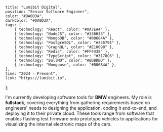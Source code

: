     title: "Lumibit Digital",
    position: "Senior Software Engineer",
    color: "#DA0D3A",
    darkColor: "#DA0D3A",
    tags: [
        { technology: "React", color: "#0A7EA4" },
        { technology: "NodeJS", color: "#336633" },
        { technology: "MongoDB", color: "#00684A" },
        { technology: "PostgreSQL", color: "#336791" },
        { technology: "GraphQL", color: "#E10098" },
        { technology: "Redis", color: "#FF4438" },
        { technology: "TypeScript", color: "#3178C6" },
        { technology: "BullMQ", color: "#BDBDBD" },
        { technology: "Mongoose", color: "#00684A" },
    ],
    time: "2024 - Present",
    link: "https://lumibit.io",
};

I'm currently developing software tools for <b>BMW</b> engineers. My role is <b>fullstack</b>, covering everything from gathering requirements based on engineers' needs to designing the application, coding it end-to-end, and deploying it to their private cloud. These tools range from software that enables flashing test firmware onto prototype vehicles to applications for visualizing the internal electronic maps of the cars.